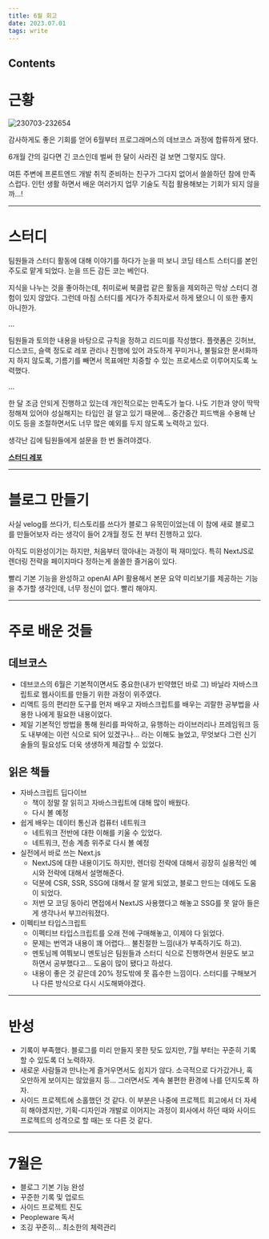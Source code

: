 ```yaml
---
title: 6월 회고
date: 2023.07.01
tags: write
---
```


## Contents

# 근황

![230703-232654](/posts/6월_회고/230703-232654.png)

감사하게도 좋은 기회를 얻어 6월부터 프로그래머스의 데브코스 과정에 합류하게 됐다.

6개월 간의 길다면 긴 코스인데 벌써 한 달이 사라진 걸 보면 그렇지도 않다.

여튼 주변에 프론트엔드 개발 취직 준비하는 친구가 그다지 없어서 쓸쓸하던 참에 만족스럽다. 인턴 생활 하면서 배운 여러가지 업무 기술도 직접 활용해보는 기회가 되지 않을까…!

---

# 스터디

팀원들과 스터디 활동에 대해 이야기를 하다가 눈을 떠 보니 코딩 테스트 스터디를 본인 주도로 맡게 되었다. 눈을 뜨든 감든 코는 베인다.

지식을 나누는 것을 좋아하는데, 취미로써 북클럽 같은 활동을 제외하곤 막상 스터디 경험이 있지 않았다. 그런데 마침 스터디를 게다가 주최자로서 하게 됐으니 이 또한 좋지 아니한가.

…

팀원들과 토의한 내용을 바탕으로 규칙을 정하고 리드미를 작성했다. 플랫폼은 깃허브, 디스코드, 슬랙 정도로 레포 관리나 진행에 있어 과도하게 꾸미거나, 불필요한 문서화까지 하지 않도록, 기름기를 빼면서 목표에만 치중할 수 있는 프로세스로 이루어지도록 노력했다.

…

한 달 조금 안되게 진행하고 있는데 개인적으로는 만족도가 높다. 나도 기한과 양이 딱딱 정해져 있어야 성실해지는 타입인 걸 알고 있기 때문에… 중간중간 피드백을 수용해 난이도 등을 조절하면서도 너무 많은 예외를 두지 않도록 노력하고 있다.

생각난 김에 팀원들에게 설문을 한 번 돌려야겠다.

**[스터디 레포](https://github.com/prgrms-web-devcourse/FEDC4-JS-code-study)**

---

# 블로그 만들기

사실 velog를 쓰다가, 티스토리를 쓰다가 블로그 유목민이었는데 이 참에 새로 블로그를 만들어보자 라는 생각이 들어 2개월 정도 전 부터 진행하고 있다.

아직도 미완성이기는 하지만, 처음부터 깎아내는 과정이 퍽 재미있다. 특히 NextJS로 렌더링 전략을 페이지마다 정하는게 쏠쏠한 즐거움이 있다.

빨리 기본 기능을 완성하고 openAI API 활용해서 본문 요약 미리보기를 제공하는 기능을 추가할 생각인데, 너무 정신이 없다. 빨리 해야지.

---

# 주로 배운 것들

## 데브코스

- 데브코스의 6월은 기본적이면서도 중요한(내가 빈약했던 바로 그) 바닐라 자바스크립트로 웹사이트를 만들기 위한 과정이 위주였다.
- 리액트 등의 편리한 도구를 먼저 배우고 자바스크립트를 배우는 괴랄한 공부법을 사용한 나에게 필요한 내용이었다.
- 제일 기본적인 방법을 통해 원리를 파악하고, 유행하는 라이브러리나 프레임워크 등도 내부에는 이런 식으로 되어 있겠구나… 라는 이해도 늘었고, 무엇보다 그런 신기술들의 필요성도 더욱 생생하게 체감할 수 있었다.

## 읽은 책들

- 자바스크립트 딥다이브
  - 책이 정말 잘 읽히고 자바스크립트에 대해 많이 배웠다.
  - 다시 볼 예정
- 쉽게 배우는 데이터 통신과 컴퓨터 네트워크
  - 네트워크 전반에 대한 이해를 키울 수 있었다.
  - 네트워크, 전송 계층 위주로 다시 볼 예정
- 실전에서 바로 쓰는 Next.js
  - NextJS에 대한 내용이기도 하지만, 렌더링 전략에 대해서 굉장히 실용적인 예시와 전략에 대해서 설명해준다.
  - 덕분에 CSR, SSR, SSG에 대해서 잘 알게 되었고, 블로그 만드는 데에도 도움이 되었다.
  - 저번 모 코딩 동아리 면접에서 NextJS 사용했다고 해놓고 SSG를 못 알아 들은게 생각나서 부끄러워졌다.
- 이펙티브 타입스크립트
  - 이펙티브 타입스크립트를 오래 전에 구매해놓고, 이제야 다 읽었다.
  - 문제는 번역과 내용이 꽤 어렵다… 불친절한 느낌(내가 부족하기도 하고).
  - 멘토님께 여쭤보니 멘토님은 팀원들과 스터디 식으로 진행하면서 원문도 보고 하면서 공부했다고… 도움이 많이 됐다고 하셨다.
  - 내용이 좋은 것 같은데 20% 정도밖에 못 흡수한 느낌이다. 스터디를 구해보거나 다른 방식으로 다시 시도해봐야겠다.

---

# 반성

- 기록이 부족했다. 블로그를 미리 만들지 못한 탓도 있지만, 7월 부터는 꾸준히 기록할 수 있도록 더 노력하자.
- 새로운 사람들과 만나는게 즐거우면서도 쉽지가 않다. 소극적으로 다가갔거나, 혹 오만하게 보이지는 않았을지 등… 그러면서도 계속 불편한 환경에 나를 던지도록 하자.
- 사이드 프로젝트에 소홀했던 것 같다. 이 부분은 나중에 프로젝트 회고에서 더 자세히 해야겠지만, 기획-디자인과 개발로 이어지는 과정이 회사에서 하던 때와 사이드 프로젝트의 성격으로 할 때는 또 다른 것 같다.

---

# 7월은

- 블로그 기본 기능 완성
- 꾸준한 기록 및 업로드
- 사이드 프로젝트 진도
- Peopleware 독서
- 조깅 꾸준히… 최소한의 체력관리
